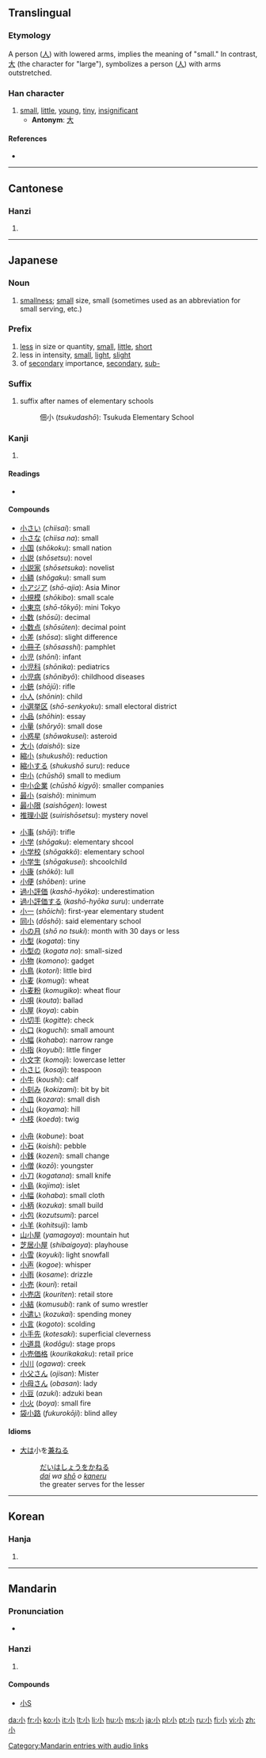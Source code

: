 ==Translingual==
{{stroke order|type=animate}}

===Etymology===
A person ([[人]]) with lowered arms, implies the meaning of "small." In contrast, [[大]] (the character for "large"), symbolizes a person ([[人]]) with arms outstretched.

===Han character===
{{Han char|rn=42|rad=小|as=00|sn=3|four=9000<sub>0</sub>|canj=弓金 (NC)}}

# [[small]], [[little]], [[young]], [[tiny]], [[insignificant]]
#* '''Antonym''': [[大]]

====References====
* {{Han ref|kx=0296.180|dkj=07473|dj=0587.080|hdz=10560.120|uh=5C0F|ud=23567|bh=A470|bd=42096}}

----

==Cantonese==

===Hanzi===
{{yue-hanzi|jyut=[[siu2]]|y=siu2}}

# {{defn|Cantonese}}

----

==Japanese==

===Noun===
{{ja-noun|k|hira=しょう|rom=shō}}

# [[smallness]]; [[small]] size, small (sometimes used as an abbreviation for small serving, etc.)

===Prefix===
{{ja-pos|k|prefix|hira=こ|rom=ko}}

# [[less]] in size or quantity, [[small]], [[little]], [[short]]
# less in intensity, [[small]], [[light]], [[slight]]
# of [[secondary]] importance, [[secondary]], [[sub-]]

===Suffix===
{{ja-pos|k|suffix|hira=しょう|rom=shō}}

# suffix after names of elementary schools
#: 佃小 (''tsukudashō''): Tsukuda Elementary School

===Kanji===
{{ja-kanji|grade=1|rs=小00}}

# {{defn|Japanese}}

====Readings====
* {{ja-readings|on=[[しょう]] (''shō'')|kun=[[ちいさい]] ([[小さい]], ''chiisai''), [[こ]] (''ko''), [[お]] (''o''), [[さ]] (''sa'')|nanori=[[いさら]] (''isara''), [[こう]] (''kō''), [[ささ]] (''sasa''), [[さざ]] (''saza''), [[しゃお]] (''shao''), [[ちいさ]] (''chiisa'')}}

====Compounds====
{{rel-top3|compounds containing "小"}}
*[[小さい]] (''chiisai''): small
*[[小さな]] (''chiisa na''): small
*[[小国]] (''shōkoku''): small nation
*[[小説]] (''shōsetsu''): novel
*[[小説家]] (''shōsetsuka''): novelist
*[[小額]] (''shōgaku''): small sum
*[[小アジア]] (''shō-ajia''): Asia Minor
*[[小規模]] (''shōkibo''): small scale
*[[小東京]] (''shō-tōkyō''): mini Tokyo
*[[小数]] (''shōsū''): decimal
*[[小数点]] (''shōsūten''): decimal point
*[[小差]] (''shōsa''): slight difference
*[[小冊子]] (''shōsasshi''): pamphlet
*[[小児]] (''shōni''): infant
*[[小児科]] (''shōnika''): pediatrics
*[[小児病]] (''shōnibyō''): childhood diseases
*[[小銃]] (''shōjū''): rifle
*[[小人]] (''shōnin''): child
*[[小選挙区]] (''shō-senkyoku''): small electoral district
*[[小品]] (''shōhin''): essay
*[[小量]] (''shōryō''): small dose
*[[小惑星]] (''shōwakusei''): asteroid
*[[大小]] (''daishō''): size
*[[縮小]] (''shukushō''): reduction
*[[縮小する]] (''shukushō suru''): reduce
*[[中小]] (''chūshō'') small to medium
*[[中小企業]] (''chūshō kigyō''): smaller companies
*[[最小]] (''saishō''): minimum
*[[最小限]] (''saishōgen''): lowest
*[[推理小説]] (''suirishōsetsu''): mystery novel
{{rel-mid3}}
*[[小事]] (''shōji''): trifle
*[[小学]] (''shōgaku''): elementary shcool
*[[小学校]] (''shōgakkō''): elementary school
*[[小学生]] (''shōgakusei''): shcoolchild
*[[小康]] (''shōkō''): lull
*[[小便]] (''shōben''): urine
*[[過小評価]] (''kashō-hyōka''): underestimation
*[[過小評価する]] (''kashō-hyōka suru''): underrate
*[[小一]] (''shōichi''): first-year elementary student
*[[同小]] (''dōshō''): said elementary school
*[[小の月]] (''shō no tsuki''): month with 30 days or less
*[[小型]] (''kogata''): tiny
*[[小型の]] (''kogata no''): small-sized
*[[小物]] (''komono''): gadget
*[[小鳥]] (''kotori''): little bird
*[[小麦]] (''komugi''): wheat
*[[小麦粉]] (''komugiko''): wheat flour
*[[小唄]] (''kouta''): ballad
*[[小屋]] (''koya''): cabin
*[[小切手]] (''kogitte''): check
*[[小口]] (''koguchi''): small amount
*[[小幅]] (''kohaba''): narrow range
*[[小指]] (''koyubi''): little finger
*[[小文字]] (''komoji''): lowercase letter
*[[小さじ]] (''kosaji''): teaspoon
*[[小牛]] (''koushi''): calf
*[[小刻み]] (''kokizami''): bit by bit
*[[小皿]] (''kozara''): small dish
*[[小山]] (''koyama''): hill
*[[小枝]] (''koeda''): twig
{{rel-mid3}}
*[[小舟]] (''kobune''): boat
*[[小石]] (''koishi''): pebble
*[[小銭]] (''kozeni''): small change
*[[小僧]] (''kozō''): youngster
*[[小刀]] (''kogatana''): small knife
*[[小島]] (''kojima''): islet
*[[小幅]] (''kohaba''): small cloth
*[[小柄]] (''kozuka''): small build
*[[小包]] (''kozutsumi''): parcel
*[[小羊]] (''kohitsuji''): lamb
*[[山小屋]] (''yamagoya''): mountain hut
*[[芝居小屋]] (''shibaigoya''): playhouse
*[[小雪]] (''koyuki''): light snowfall
*[[小声]] (''kogoe''): whisper
*[[小雨]] (''kosame''): drizzle
*[[小売]] (''kouri''): retail
*[[小売店]] (''kouriten''): retail store
*[[小結]] (''komusubi''): rank of sumo wrestler
*[[小遣い]] (''kozukai''): spending money
*[[小言]] (''kogoto''): scolding
*[[小手先]] (''kotesaki''): superficial cleverness
*[[小道具]] (''kodōgu''): stage props
*[[小売価格]] (''kourikakaku''): retail price
*[[小川]] (''ogawa''): creek
*[[小父さん]] (''ojisan''): Mister
*[[小母さん]] (''obasan''): lady
*[[小豆]] (''azuki''): adzuki bean
*[[小火]] (''boya''): small fire
*[[袋小路]] (''fukurokōji''): blind alley
{{rel-bottom}}

====Idioms====
* [[大]]は小を[[兼ねる]]
*: [[だい]]は[[しょう]]を[[かねる]]
*: ''[[dai]] wa [[shō]] o [[kaneru]]''
*: the greater serves for the lesser

----

==Korean==

===Hanja===
{{ko-hanja|hangeul=소|rv=so|mr=so|y=so|eumhun=작다|ehrv=jakda|ehmr=chakta|ehy=cakta}}

# {{defn|Korean}}

----

==Mandarin==

===Pronunciation===
*{{audio|zh-xiǎo.ogg|audio}}

===Hanzi===
{{cmn-hanzi|pin=[[xiǎo]] ([[xiao3]]), [[shào]] ([[shao4]])|wg=shao<sup>4</sup>, hsiao<sup>3</sup>}}

# {{defn|Mandarin}}

====Compounds====
{{top2}}
* [[小S]]
{{mid2}}
{{bottom}}

[[Category:Mandarin entries with audio links]]

[[da:小]]
[[fr:小]]
[[ko:小]]
[[it:小]]
[[lt:小]]
[[li:小]]
[[hu:小]]
[[ms:小]]
[[ja:小]]
[[pl:小]]
[[pt:小]]
[[ru:小]]
[[fi:小]]
[[vi:小]]
[[zh:小]]